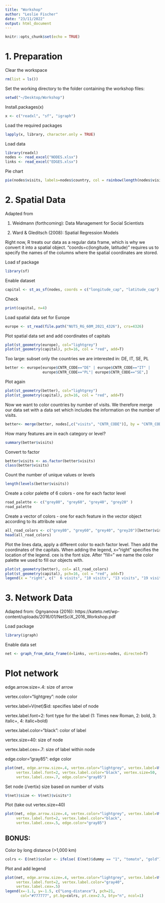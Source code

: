 ```yaml
---
title: "Workshop"
author: "Leslie Fischer"
date: "23/11/2022"
output: html_document
---
```


```r
knitr::opts_chunk$set(echo = TRUE)
```
# 1. Preparation 

Clear the workspace
```r
rm(list = ls()) 
```

Set the working directory to the folder containing the workshop files:
```r
setwd("~/Desktop/Workshop")
```

Install.packages(x) 
```r
x <- c("readxl", "sf", "igraph")
```

Load the required packages 
```r
lapply(x, library, character.only = TRUE) 
```

Load data
```r
library(readxl)
nodes <- read_excel("NODES.xlsx")
links <- read_excel("EDGES.xlsx")
```

Pie chart 
```r

pie(nodes$visits, labels=nodes$country, col = rainbow(length(nodes$visits)), main= "Visits")
```


# 2. Spatial Data 
Adapted from 

1. Weidmann (forthcoming): Data Management for Social Scientists

2. Ward & Gleditsch (2008): Spatial Regression Models

Right now, R treats our data as a regular data frame, which is why we convert it into a spatial object. "coords=c(longitude, latitude)" requires us to specify the names of the columns where the spatial coordinates are stored.

Load sf package
```r
library(sf)
```

Enable dataset
```r
capital <- st_as_sf(nodes, coords = c("longitude_cap", "latitude_cap"), crs = 4326)
```

Check
```r
print(capital, n=4)
```

Load spatial data set for Europe
```r
europe <- st_read(file.path("NUTS_RG_60M_2021_4326"), crs=4326)
```

Plot spatial data set and add coordinates of capitals
```r
plot(st_geometry(europe), col="lightgrey")
plot(st_geometry(capital), pch=16, col = "red", add=T)
```


Too large: subset only the countries we are interested in: DE, IT, SE, PL
```r
better <- europe[europe$CNTR_CODE=="DE" | europe$CNTR_CODE=="IT" |
                 europe$CNTR_CODE=="PL"| europe$CNTR_CODE=="SE",]
```

Plot again
```r
plot(st_geometry(better), col="lightgrey")
plot(st_geometry(capital), pch=16, col = "red", add=T)
```

Now we want to color countries by number of visits. We therefore merge our data set with a data set which includes the information on the number of visits.
```r
better<- merge(better, nodes[,c("visits", "CNTR_CODE")], by = "CNTR_CODE", all = TRUE) 
```

How many features are in each category or level?
```r
summary(better$visits)
```

Convert to factor
```r
better$visits <- as.factor(better$visits)
class(better$visits)
```

Count the number of unique values or levels
```r
length(levels(better$visits))
```

Create a color palette of 6 colors - one for each factor level
```r
road_palette <- c("grey80", "grey60", "grey40", "grey20" )
road_palette
```

Create a vector of colors - one for each feature in the vector object according to its attribute value
```r
all_road_colors <- c("grey80", "grey60", "grey40", "grey20")[better$visits]
head(all_road_colors)
```

Plot the lines data, apply a different color to each factor level. Then add the coordinates of the capitals. When adding the legend, x="right" specifies the location of the legend. cex is the font size. After "fill=" we name the color palette we used to fill our objects with.
```r
plot(st_geometry(better), col= all_road_colors)
plot(st_geometry(capital), pch=16, col = "red", add=T)
legend(x = "right", c("  6 visits", "10 visits", "13 visits", "19 visits" ), cex = .5, fill = road_palette)
```


# 3. Network Data 
Adapted from: Ognyanova (2016): https://kateto.net/wp-content/uploads/2016/01/NetSciX_2016_Workshop.pdf

Load package
```r
library(igraph)
```

Enable data set
```r
net <- graph_from_data_frame(d=links, vertices=nodes, directed=T) 
```

# Plot network

edge.arrow.size=.4: size of arrow

vertex.color="lightgrey": node color 

vertex.label=V(net)$id: specifies label of node

vertex.label.font=2: font type for the label (1: Times new Roman, 2: bold, 3: italic+, 4: italic+bold)

vertex.label.color="black": color of label

vertex.size=40: size of node

vertex.label.cex=.7: size of label within node

edge.color="gray85": edge color

```r
plot(net, edge.arrow.size=.4, vertex.color="lightgrey", vertex.label=V(net)$id, 
     vertex.label.font=2, vertex.label.color="black", vertex.size=50,
     vertex.label.cex=.7, edge.color="gray85")
```

Set node (/vertix) size based on number of visits
```r
V(net)$size <- V(net)$visits*3
```

Plot (take out vertex.size=40)
```r
plot(net, edge.arrow.size=.4, vertex.color="lightgrey", vertex.label=V(net)$id, 
     vertex.label.font=2, vertex.label.color="black", 
     vertex.label.cex=.5, edge.color="gray85")
```


## BONUS: 
Color by long distance (>1,000 km)
```r
colrs <- E(net)$color <- ifelse( E(net)$dummy == "1", "tomato", "gold")
```

Plot and add legend
```r
plot(net, edge.arrow.size=.4, vertex.color="lightgrey", vertex.label=V(net)$id, 
     vertex.label.font=2, vertex.label.color="gray40", 
     vertex.label.cex=.5)
legend(x=-1.1, y=-1.5, c("Long-distance"), pch=21,
       col="#777777", pt.bg=colrs, pt.cex=2.5, bty="n", ncol=1)
```
